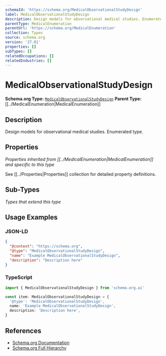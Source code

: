 ```yaml
---
schemaId: 'https://schema.org/MedicalObservationalStudyDesign'
label: MedicalObservationalStudyDesign
description: Design models for observational medical studies. Enumerated type.
parentType: MedicalEnumeration
parentUrl: 'https://schema.org/MedicalEnumeration'
collection: Types
source: schema.org
version: '27.01'
properties: []
subTypes: []
relatedOccupations: []
relatedIndustries: []
---
```

# MedicalObservationalStudyDesign

**Schema.org Type:** [`MedicalObservationalStudyDesign`](https://schema.org/MedicalObservationalStudyDesign)
**Parent Type:** [[../MedicalEnumeration|MedicalEnumeration]]

## Description

Design models for observational medical studies. Enumerated type.

## Properties

*Properties inherited from [[../MedicalEnumeration|MedicalEnumeration]] and specific to this type*

See [[../Properties|Properties]] collection for detailed property definitions.

## Sub-Types

*Types that extend this type*

## Usage Examples

### JSON-LD

```json
{
  "@context": "https://schema.org",
  "@type": "MedicalObservationalStudyDesign",
  "name": "Example MedicalObservationalStudyDesign",
  "description": "Description here"
}
```

### TypeScript

```typescript
import { MedicalObservationalStudyDesign } from 'schema.org.ai'

const item: MedicalObservationalStudyDesign = {
  '@type': 'MedicalObservationalStudyDesign',
  name: 'Example MedicalObservationalStudyDesign',
  description: 'Description here',
}
```

## References

- [Schema.org Documentation](https://schema.org/MedicalObservationalStudyDesign)
- [Schema.org Full Hierarchy](https://schema.org/docs/full.html)
